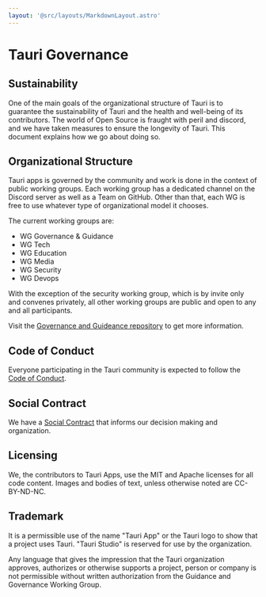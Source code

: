 ```yaml
---
layout: '@src/layouts/MarkdownLayout.astro'
---
```




# Tauri Governance

## Sustainability

One of the main goals of the organizational structure of Tauri is to guarantee the sustainability of Tauri and the health and well-being of its contributors. The world of Open Source is fraught with peril and discord, and we have taken measures to ensure the longevity of Tauri. This document explains how we go about doing so.

## Organizational Structure

Tauri apps is governed by the community and work is done in the context of public working groups. Each working group has a dedicated channel on the Discord server as well as a Team on GitHub. Other than that, each WG is free to use whatever type of organizational model it chooses.

The current working groups are:

- WG Governance & Guidance
- WG Tech
- WG Education
- WG Media
- WG Security
- WG Devops

With the exception of the security working group, which is by invite only and convenes privately, all other working groups are public and open to any and all participants.

Visit the [Governance and Guideance repository](https://github.com/tauri-apps/governance-and-guidance) to get more information.

## Code of Conduct

Everyone participating in the Tauri community is expected to follow the [Code of Conduct](https://github.com/tauri-apps/governance-and-guidance/blob/main/CODE_OF_CONDUCT.md).

## Social Contract

We have a [Social Contract](https://github.com/tauri-apps/governance-and-guidance/blob/main/SOCIAL_CONTRACT.md) that informs our decision making and organization.

## Licensing

We, the contributors to Tauri Apps, use the MIT and Apache licenses for all code content. Images and bodies of text, unless otherwise noted are CC-BY-ND-NC.

## Trademark

It is a permissible use of the name "Tauri App" or the Tauri logo to show that a project uses Tauri. "Tauri Studio" is reserved for use by the organization.

Any language that gives the impression that the Tauri organization approves, authorizes or otherwise supports a project, person or company is not permissible without written authorization from the Guidance and Governance Working Group.
